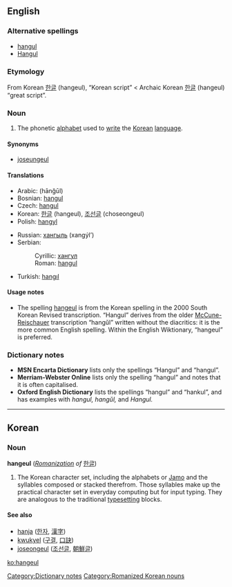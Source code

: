{{wikipedia}}
==English==

===Alternative spellings===
* [[hangul]]
* [[Hangul]]

===Etymology===
From Korean [[한글]] (hangeul), “Korean script” < Archaic Korean [[한글]] (hangeul) “great script”.

===Noun===
{{en-noun|-}}

# The phonetic [[alphabet]] used to [[write]] the [[Korean]] [[language]].

====Synonyms====
* [[joseungeul]]

====Translations====
{{top}}
* Arabic: {{Arab|[[هانغول]]}} (hānğūl) {{m}}
* Bosnian: [[hangul#Bosnian|hangul]] {{m}}
* Czech: [[hangul#Czech|hangul]] {{m}}
* Korean: [[한글]] (hangeul), [[조선글]] (choseongeul)
* Polish: [[hangyl]] {{m}}
{{mid}}
* Russian: [[хангыль]] (xangýl’) {{m}}
* Serbian:
*: Cyrillic: [[хангул]] {{m}}
*: Roman: [[hangul#Serbian|hangul]] {{m}}
* Turkish: [[hangıl]]
{{bottom}}

====Usage notes====
* The spelling [[hangeul]] is from the Korean spelling in the 2000 South Korean Revised transcription. “Hangul” derives from the older [[McCune-Reischauer]] transcription “hangŭl” written without the diacritics: it is the more common English spelling. Within the English Wiktionary, “hangeul” is preferred.

===Dictionary notes===
* '''MSN Encarta Dictionary''' lists only the spellings “Hangul” and “hangul”.
* '''Merriam-Webster Online''' lists only the spelling “hangul” and notes that it is often capitalised.
*'''Oxford English Dictionary''' lists the spellings “hangul” and “hankul”, and has examples with ''hangul, hangŭl,'' and ''Hangul.''

[[Category:Dictionary notes]]

----

==Korean==

===Noun===
'''hangeul''' (''[[w:Revised Romanization|Romanization]] of'' [[한글]])

# The Korean character set, including the alphabets or [[w:Jamo|Jamo]] and the syllables composed or stacked therefrom. Those syllables make up the practical character set in everyday computing but for input typing. They are analogous to the traditional [[typesetting]] blocks.

====See also====
* [[hanja]] ([[한자]], [[漢字]])
* [[kwukyel]] ([[구결]], [[口訣]])
* [[joseongeul]] ([[조선글]], [[朝鮮글]])

[[Category:Romanized Korean nouns]]

[[ko:hangeul]]